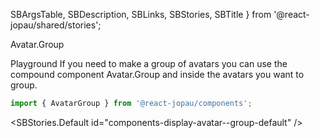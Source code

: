   SBArgsTable,
  SBDescription,
  SBLinks,
  SBStories,
  SBTitle
} from '@react-jopau/shared/stories';

<SBTitle>Avatar.Group</SBTitle>

<SBLinks>
  <SBLinks.Item href="components-display-avatar--group-default">Playground</SBLinks.Item>
</SBLinks>

<SBDescription>
  If you need to make a group of avatars you can use the compound component Avatar.Group and inside
  the avatars you want to group.
</SBDescription>

```jsx dark
import { AvatarGroup } from '@react-jopau/components';
```

<SBStories.Default id="components-display-avatar--group-default" />

<SBArgsTable component={Avatar.Group} />

<SBStories>
  <SBStories.Item label="[Group] Count" id="components-display-avatar--group-count" />
  <SBStories.Item label="[Group] Animated" id="components-display-avatar--group-animated" />
</SBStories>
